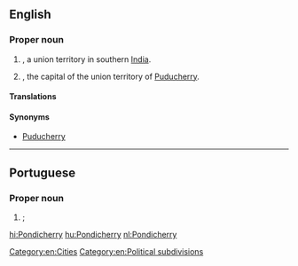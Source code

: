 ==English==
{{wikipedia|Puducherry}}

===Proper noun===
{{en-proper noun}}

# {{former name of|Puducherry|nodot=1|lang=en}}, a union territory in southern [[India]].
# {{former name of|Puducherry|nodot=1|lang=en}}, the capital of the union territory of [[Puducherry]].

====Translations====
{{trans-see|Puducherry}}

====Synonyms====
* [[Puducherry]]

[[Category:en:Cities]]
[[Category:en:Political subdivisions]]

----

==Portuguese==

===Proper noun===
{{pt-proper noun|f}}

# {{l|en|Puducherry}}; {{l|en|Pondicherry}} {{gloss|city in India}}

[[hi:Pondicherry]]
[[hu:Pondicherry]]
[[nl:Pondicherry]]